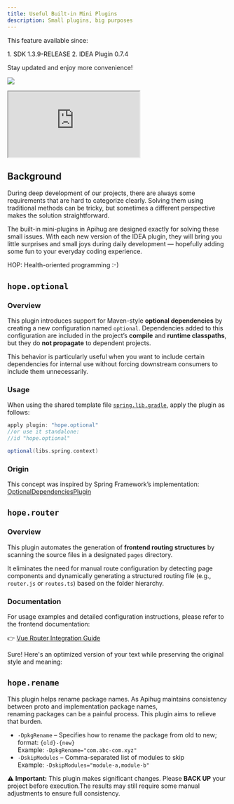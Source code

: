 ```yaml
---
title: Useful Built-in Mini Plugins
description: Small plugins, big purposes
---
```



This feature available since:

<TipInfo>
  1. SDK 1.3.9-RELEASE
  2. IDEA Plugin 0.7.4
</TipInfo>

Stay updated and enjoy more convenience!

<a target="_blank" href="https://search.maven.org/artifact/com.apihug/it-bom"><img
  src="https://img.shields.io/maven-central/v/com.apihug/it-bom.svg?label=Maven%20Central"/></a>

<div>
  <iframe
    src="https://plugins.jetbrains.com/embeddable/card/23534"
    border="0"
    height={'319px'}
    width={'384px'}
    allow="accelerometer; autoplay; clipboard-write; encrypted-media; gyroscope; picture-in-picture"
    allowFullScreen
  ></iframe>
</div>

## Background

During deep development of our projects, there are always some requirements that are hard to categorize clearly. Solving them using traditional methods can be tricky, but sometimes a different perspective makes the solution straightforward.

The built-in mini-plugins in Apihug are designed exactly for solving these small issues. With each new version of the IDEA plugin, they will bring you little surprises and small joys during daily development — hopefully adding some fun to your everyday coding experience.

HOP: Health-oriented programming :-)


## `hope.optional`

### Overview

This plugin introduces support for Maven-style **optional dependencies** by creating a new configuration
named `optional`. Dependencies added to this configuration are included in the project’s **compile** and **runtime
classpaths**, but they do **not propagate** to dependent projects.

This behavior is particularly useful when you want to include certain dependencies for internal use without forcing
downstream consumers to include them unnecessarily.

### Usage

When using the shared template file [`spring.lib.gradle`](../gradle/spring.lib.gradle), apply the plugin as follows:

```groovy
apply plugin: "hope.optional"
//or use it standalone:
//id "hope.optional"

optional(libs.spring.context)
```

### Origin

This concept was inspired by Spring Framework’s implementation:
[OptionalDependenciesPlugin](https://github.com/spring-projects/spring-framework/blob/main/buildSrc/src/main/java/org/springframework/build/optional/OptionalDependenciesPlugin.java)

## `hope.router`

### Overview

This plugin automates the generation of **frontend routing structures** by scanning the source files in a
designated `pages` directory.

It eliminates the need for manual route configuration by detecting page components and dynamically generating a
structured routing file (e.g., `router.js` or `routes.ts`) based on the folder hierarchy.

### Documentation

For usage examples and detailed configuration instructions, please refer to the frontend documentation:

👉 [Vue Router Integration Guide](https://apihug.github.io/docs/ui/002_vue#router)

Sure! Here's an optimized version of your text while preserving the original style and meaning:

## `hope.rename`

This plugin helps rename package names. As Apihug maintains consistency between proto and implementation package
names,  
renaming packages can be a painful process. This plugin aims to relieve that burden.

- `-DpkgRename` – Specifies how to rename the package from old to new; format: `{old}-{new}`  
Example: `-DpkgRename="com.abc-com.xyz"`
- `-DskipModules` – Comma-separated list of modules to skip  
Example: `-DskipModules="module-a,module-b"`

⚠️ **Important:** This plugin makes significant changes. Please **BACK UP** your project before execution.The results may still require some manual adjustments to ensure full consistency.


